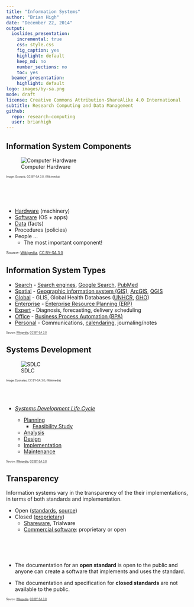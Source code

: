 ```yaml
---
title: "Information Systems"
author: "Brian High"
date: "December 22, 2014"
output:
  ioslides_presentation:
    incremental: true
    css: style.css
    fig_caption: yes
    highlight: default
    keep_md: no
    number_sections: no
    toc: yes
  beamer_presentation:
    highlight: default
logo: images/by-sa.png
mode: draft
license: Creative Commons Attribution-ShareAlike 4.0 International
subtitle: Research Computing and Data Management
github:
  repo: research-computing
  user: brianhigh
---
```


## Information System Components
<div class="columns-2">

![Computer Hardware](images/personal_computer.png)

<small style="font-size:.5em">
Image: Gustavb, CC BY-SA 3.0, (Wikimedia)
</small>

<br>
<br>
<br>

- [Hardware](http://en.wikipedia.org/wiki/Computer_hardware) (machinery)
- [Software](http://en.wikipedia.org/wiki/Software) (OS + apps)
- [Data](http://en.wikipedia.org/wiki/Data_%28computing%29) (facts)
- Procedures (policies)
- People ...
    * The most important component!

<small style="font-size:.7em">
Source: [Wikipedia](http://en.wikipedia.org/wiki/Information_system#Components), [CC BY-SA 3.0](http://en.wikipedia.org/wiki/Wikipedia:Text_of_Creative_Commons_Attribution-ShareAlike_3.0_Unported_License)
</small>

</div>

## Information System Types

- [Search](http://en.wikipedia.org/wiki/Web_search_engine) - [Search engines](http://en.wikipedia.org/wiki/Search_engine_%28computing%29),  [Google Search](http://en.wikipedia.org/wiki/Google_Search), [PubMed](http://en.wikipedia.org/wiki/PubMed)
- [Spatial](http://en.wikipedia.org/wiki/Geographic_information_system) - [Geographic information system (GIS)](http://en.wikipedia.org/wiki/Geographic_information_system), [ArcGIS](http://en.wikipedia.org/wiki/ArcGIS), [QGIS](http://en.wikipedia.org/wiki/QGIS)
- [Global](http://en.wikipedia.org/wiki/Global_information_system) - GLIS, Global Health Databases ([UNHCR](http://www.unhcr.org/pages/49c3646c4d6.html), [GHO](Global Health Observatory))
- [Enterprise](http://en.wikipedia.org/wiki/Enterprise_systems) - [Enterprise Resource Planning (ERP)](http://en.wikipedia.org/wiki/Enterprise_resource_planning)
- [Expert](http://en.wikipedia.org/wiki/Expert_systems) - Diagnosis, forecasting, delivery scheduling
- [Office](http://en.wikipedia.org/wiki/Office_automation) - [Business Process Automation (BPA)](http://en.wikipedia.org/wiki/Business_process_automation)
- [Personal](http://en.wikipedia.org/wiki/Personal_information_manager) - Communications, [calendaring](http://en.wikipedia.org/wiki/Calendaring_software), journaling/notes

<small style="font-size:.5em">
Source: [Wikipedia](http://en.wikipedia.org/wiki/Information_system#Types_of_information_systems), [CC BY-SA 3.0](http://en.wikipedia.org/wiki/Wikipedia:Text_of_Creative_Commons_Attribution-ShareAlike_3.0_Unported_License)
</small>

## Systems Development

<div class="columns-2">

![SDLC](images/300px-SDLC-Maintenance-Highlighted.png)

<small style="font-size:.5em">
Image: Dzonatas, CC BY-SA 3.0, (Wikimedia)
</small>

<br>
<br>

- *[Systems Development Life Cycle](http://en.wikipedia.org/wiki/Systems_development_life_cycle)*

    * [Planning](http://en.wikipedia.org/wiki/Systems_development_life_cycle#System_investigation) 
        - [Feasibility Study](http://en.wikipedia.org/wiki/Feasibility_study)
    * [Analysis](http://en.wikipedia.org/wiki/Systems_development_life_cycle#System_analysis)
    * [Design](http://en.wikipedia.org/wiki/Systems_development_life_cycle#Design)
    * [Implementation](http://en.wikipedia.org/wiki/Implementation#Information_Technology_.28IT.29)
    * [Maintenance](http://en.wikipedia.org/wiki/Software_maintenance)

<small style="font-size:.5em">
Source: [Wikipedia](http://en.wikipedia.org/wiki/Systems_development_life_cycle), [CC BY-SA 3.0](http://en.wikipedia.org/wiki/Wikipedia:Text_of_Creative_Commons_Attribution-ShareAlike_3.0_Unported_License)
</small>

</div>

## Transparency

<div class="columns-2">

Information systems vary in the transparency of the their implementations, in terms of both standards and implementation.

- Open ([standards](http://en.wikipedia.org/wiki/Open_standard), [source](http://en.wikipedia.org/wiki/Open_source))
- Closed ([proprietary](http://en.wikipedia.org/wiki/Proprietary_software))
    * [Shareware](http://en.wikipedia.org/wiki/Shareware), Trialware
    * [Commercial software](http://en.wikipedia.org/wiki/Commercial_software): proprietary or open

<br>
<br>
<br>

* The documentation for an **open standard** is open to the public and anyone can create a software that implements and uses the standard.

* The documentation and specification for **closed standards** are not available to the public.

<small style="font-size:.5em">
Source: [Wikipedia](http://en.wikipedia.org/wiki/Software_standard#Open_v._closed_standards), [CC BY-SA 3.0](http://en.wikipedia.org/wiki/Wikipedia:Text_of_Creative_Commons_Attribution-ShareAlike_3.0_Unported_License)
</small>

</div>